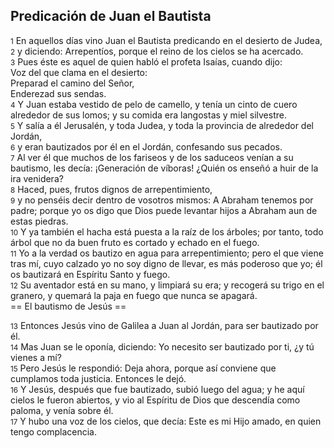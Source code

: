 == Predicación de Juan el Bautista ==

{{anchor|1}} <small>1</small> En aquellos días vino Juan el Bautista predicando en el desierto de Judea,<br>
{{anchor|2}} <small>2</small> y diciendo: Arrepentíos, porque el reino de los cielos se ha acercado.<br>
{{anchor|3}} <small>3</small> Pues éste es aquel de quien habló el profeta Isaías, cuando dijo:<br>
Voz del que clama en el desierto:<br>
Preparad el camino del Señor,<br>
Enderezad sus sendas.<br>
{{anchor|4}} <small>4</small> Y Juan estaba vestido de pelo de camello, y tenía un cinto de cuero alrededor de sus lomos; y su comida era langostas y miel silvestre.<br>
{{anchor|5}} <small>5</small> Y salía a él Jerusalén, y toda Judea, y toda la provincia de alrededor del Jordán,<br>
{{anchor|6}} <small>6</small> y eran bautizados por él en el Jordán, confesando sus pecados.<br>
{{anchor|7}} <small>7</small> Al ver él que muchos de los fariseos y de los saduceos venían a su bautismo, les decía: ¡Generación de víboras! ¿Quién os enseñó a huir de la ira venidera?<br>
{{anchor|8}} <small>8</small> Haced, pues, frutos dignos de arrepentimiento,<br>
{{anchor|9}} <small>9</small> y no penséis decir dentro de vosotros mismos: A Abraham tenemos por padre; porque yo os digo que Dios puede levantar hijos a Abraham aun de estas piedras.<br>
{{anchor|10}} <small>10</small> Y ya también el hacha está puesta a la raíz de los árboles; por tanto, todo árbol que no da buen fruto es cortado y echado en el fuego.<br>
{{anchor|11}} <small>11</small> Yo a la verdad os bautizo en agua para arrepentimiento; pero el que viene tras mí, cuyo calzado yo no soy digno de llevar, es más poderoso que yo; él os bautizará en Espíritu Santo y fuego.<br>
{{anchor|12}} <small>12</small> Su aventador está en su mano, y limpiará su era; y recogerá su trigo en el granero, y quemará la paja en fuego que nunca se apagará.<br>
== El bautismo de Jesús ==

{{anchor|13}} <small>13</small> Entonces Jesús vino de Galilea a Juan al Jordán, para ser bautizado por él.<br>
{{anchor|14}} <small>14</small> Mas Juan se le oponía, diciendo: Yo necesito ser bautizado por ti, ¿y tú vienes a mí?<br>
{{anchor|15}} <small>15</small> Pero Jesús le respondió: Deja ahora, porque así conviene que cumplamos toda justicia. Entonces le dejó.<br>
{{anchor|16}} <small>16</small> Y Jesús, después que fue bautizado, subió luego del agua; y he aquí cielos le fueron abiertos, y vio al Espíritu de Dios que descendía como paloma, y venía sobre él.<br>
{{anchor|17}} <small>17</small> Y hubo una voz de los cielos, que decía: Este es mi Hijo amado, en quien tengo complacencia.<br>
